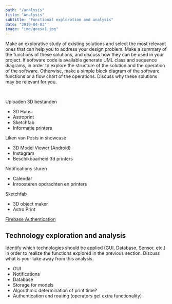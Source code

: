```yaml
---
path: "/analysis"
title: "Analysis"
subtitle: "Functional exploration and analysis"
date: "2019-04-02"
image: "img/geesa1.jpg"
---
```


Make an explorative study of existing solutions and select the most relevant ones that can help you to address your design problem. Make a summary of the functions of these solutions, and discuss how they can be used in your project. If software code is available generate UML class and sequence diagrams, in order to explore the structure of the solution and the operation of the software. Otherwise, make a simple block diagram of the software functions or a flow chart of the operations. Discuss why these solutions may be relevant for you.

<br />

Uploaden 3D bestanden

- 3D Hubs
- Astroprint
- Sketchfab
- Informatie printers

Liken van Posts in showcase

- 3D Model Viewer (Android)
- Instagram
- Beschikbaarheid 3d printers

Notifications sturen

- Calendar
- Inroosteren opdrachten en printers

Sketchfab

- 3D object maker
- Astro Print

[Firebase Authentication](https://firebase.google.com/docs/auth/)

## Technology exploration and analysis

Identify which technologies should be applied (GUI, Database, Sensor, etc.) in order to realize the functions explored in the previous section. Discuss what is your take away from this analysis.

- GUI
- Notifications
- Database
- Storage for models
- Algorithmic determination of print time?
- Authentication and routing (operators get extra functionality)

